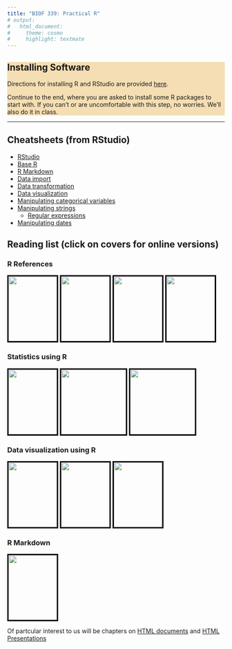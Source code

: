```yaml
---
title: "BIOF 339: Practical R"
# output:
#   html_document:
#     theme: cosmo
#     highlight: textmate
---
```


<div style="background-color:wheat;">
## Installing Software

Directions for installing R and RStudio are provided [here](Tutorials/Installing.pdf).

Continue to the end, where you are asked to install some R packages to start with. If you
can't or are uncomfortable with this step, no worries. We'll also do it in class.

</div>

------

## Cheatsheets (from RStudio)

+ [RStudio](https://github.com/rstudio/cheatsheets/blob/master/rstudio-ide.pdf)
+ [Base R](https://github.com/rstudio/cheatsheets/blob/master/base-r.pdf)
+ [R Markdown](https://github.com/rstudio/cheatsheets/blob/master/rmarkdown-2.0.pdf)
+ [Data import](https://github.com/rstudio/cheatsheets/blob/master/data-import.pdf)
+ [Data transformation](https://github.com/rstudio/cheatsheets/blob/master/data-transformation.pdf)
+ [Data visualization](https://github.com/rstudio/cheatsheets/blob/master/data-visualization-2.1.pdf)
+ [Manipulating categorical variables](https://github.com/rstudio/cheatsheets/blob/master/factors.pdf)
+ [Manipulating strings](https://github.com/rstudio/cheatsheets/blob/master/strings.pdf)
  - [Regular expressions](https://github.com/rstudio/cheatsheets/blob/master/regex.pdf)
+ [Manipulating dates](https://github.com/rstudio/cheatsheets/blob/master/lubridate.pdf)


## Reading list (click on covers for online versions)

### R References

[<img style="height:150px; width:112px; border: 3px solid black;" src="../img/handson.png"/>](https://rstudio-education.github.io/hopr/){target=_blank}
[<img style="height:150px; width:112px; border: 3px solid black;" src="../img/rcookbook.jpg"/>](https://rc2e.com/){target=_blank}
[<img style="height:150px; width:112px; border: 3px solid black;" src="../img/r4ds.png"/>](https://r4ds.had.co.nz/){target=_blank}
[<img style="height:150px; width:112px; border: 3px solid black;" src="../img/advr.png"/>](https://adv-r.hadley.nz/){target=_blank}

### Statistics using R

[<img style="height:150px; width:112px; border: 3px solid black;" src="../img/msmb.png"/>](http://web.stanford.edu/class/bios221/book/){target=_blank} 
[<img style="height:150px; border: 3px solid black;" src="../img/md.png"/>](https://moderndive.com/){target=_blank}
[<img style="height:150px; border: 3px solid black;" src="../img/kaplan.jpg"/>](https://dtkaplan.github.io/SM2-bookdown/){target=_blank}

### Data visualization using R 

[<img  style="height:150px; width:112px; border: 3px solid black;" src="../img/wilke.jpg"/>](https://serialmentor.com/dataviz/index.html){target=_blank}
[<img  src="../img/healy.jpg" style="border: 3px solid black;height:150px; width:112px"/>](https://socviz.co/){target=_blank} 
[<img src="../img/graphckbk.jpg" style="height:150px; width:112px; border: 3px solid black;" />](https://r-graphics.org/){target=_blank}

### R Markdown

[
<img src='../img/rmd.png' style="width:112px; height:150px; border:3px solid black" />
](https://bookdown.org/yihui/rmarkdown/){target=_blank}

Of partcular interest to us will be chapters on [HTML
documents](https://bookdown.org/yihui/rmarkdown/html-document.html){target=_blank} and [HTML
Presentations](https://bookdown.org/yihui/rmarkdown/ioslides-presentation.html){target=_blank}
